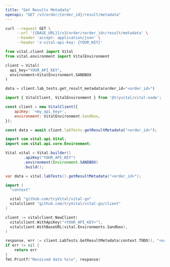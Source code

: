 ```yaml
---
title: "Get Results Metadata"
openapi: "GET /v3/order/{order_id}/result/metadata"
---
```


<RequestExample>

```bash cURL
curl --request GET \
     --url '{{BASE_URL}}/v3/order/<order_id>/result/metadata' \
     --header 'accept: application/json' \
     --header 'x-vital-api-key: {YOUR_KEY}'
```

```python Python
from vital.client import Vital
from vital.environment import VitalEnvironment

client = Vital(
  api_key="YOUR_API_KEY",
  environment=VitalEnvironment.SANDBOX
)

data = client.lab_tests.get_result_metadata(order_id="<order_id>")
```

```javascript Node
import { VitalClient, VitalEnvironment } from '@tryvital/vital-node';

const client = new VitalClient({
    apiKey: '<my_api_key>',
    environment: VitalEnvironment.Sandbox,
});

const data = await client.labTests.getResultMetadata("<order_id>");
```


```java Java
import com.vital.api.Vital;
import com.vital.api.core.Environment;

Vital vital = Vital.builder()
        .apiKey("YOUR_API_KEY")
        .environment(Environment.SANDBOX)
        .build();

var data = vital.labTests().getResultMetadata("<order_id>");
```

```go Go
import (
  "context"

  vital "github.com/tryVital/vital-go"
  vitalclient "github.com/tryVital/vital-go/client"
)

client := vitalclient.NewClient(
  vitalclient.WithApiKey("<YOUR_API_KEY>"),
  vitalclient.WithBaseURL(vital.Environments.Sandbox),
)

response, err := client.LabTests.GetResultMetadata(context.TODO(), "<order_id>")
if err != nil {
    return err
}
fmt.Printf("Received data %s\n", response)
```

</RequestExample>
